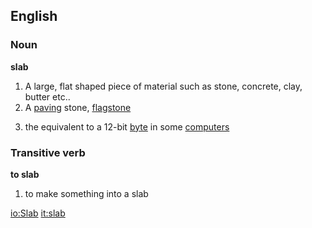 ==English==
===Noun===
'''slab'''
#A large, flat shaped piece of material such as stone, concrete, clay, butter etc..
#A [[paving]] stone, [[flagstone]]
#{{computing}} the equivalent to a 12-bit [[byte]] in some [[computer]]s
{{wikipedia}}
===Transitive verb===
'''to slab'''
#to make something into a slab

[[io:Slab]]
[[it:slab]]